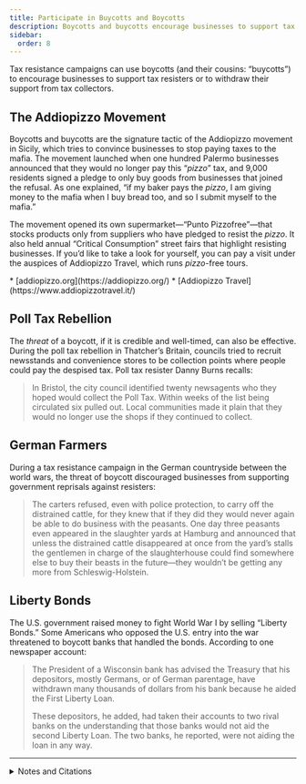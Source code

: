 ```yaml
---
title: Participate in Buycotts and Boycotts
description: Boycotts and buycotts encourage businesses to support tax resisters or to withdraw their support from tax collectors.
sidebar:
  order: 8
---
```


Tax resistance campaigns can use boycotts (and their cousins: “buycotts”) to encourage businesses to support tax resisters or to withdraw their support from tax collectors.

## <Badge text="Example" size="medium" /> The Addiopizzo Movement

Boycotts and buycotts are the signature tactic of the Addiopizzo movement in Sicily, which tries to convince businesses to stop paying taxes to the mafia.
The movement launched when one hundred Palermo businesses announced that they would no longer pay this “<i lang="it">pizzo</i>” tax, and 9,000 residents signed a pledge to only buy goods from businesses that joined the refusal.
As one explained, “if my baker pays the <i lang="it">pizzo</i>, I am giving money to the mafia when I buy bread too, and so I submit myself to the mafia.”

The movement opened its own supermarket—“Punto Pizzofree”—that stocks products only from suppliers who have pledged to resist the <i lang="it">pizzo</i>.
It also held annual “Critical Consumption” street fairs that highlight resisting businesses.
If you’d like to take a look for yourself, you can pay a visit under the auspices of Addiopizzo Travel, which runs <i lang="it">pizzo</i>-free tours.

<Aside type="tip" title="Links">
* [addiopizzo.org](https://addiopizzo.org/)
* [Addiopizzo Travel](https://www.addiopizzotravel.it/)
</Aside>

## <Badge text="Example" size="medium" /> Poll Tax Rebellion

The *threat* of a boycott, if it is credible and well-timed, can also be effective.
During the poll tax rebellion in Thatcher’s Britain, councils tried to recruit newsstands and convenience stores to be collection points where people could pay the despised tax.
Poll tax resister Danny Burns recalls:

> In Bristol, the city council identified twenty newsagents who they hoped would collect the Poll Tax.
> Within weeks of the list being circulated six pulled out.
> Local communities made it plain that they would no longer use the shops if they continued to collect.

## <Badge text="Example" size="medium" /> German Farmers

During a tax resistance campaign in the German countryside between the world wars, the threat of boycott discouraged businesses from supporting government reprisals against resisters:

> The carters refused, even with police protection, to carry off the distrained cattle, for they knew that if they did they would never again be able to do business with the peasants.
> One day three peasants even appeared in the slaughter yards at Hamburg and announced that unless the distrained cattle disappeared at once from the yard’s stalls the gentlemen in charge of the slaughterhouse could find somewhere else to buy their beasts in the future—they wouldn’t be getting any more from Schleswig-Holstein.

## <Badge text="Example" size="medium" /> Liberty Bonds

The U.S. government raised money to fight World War I by selling “Liberty Bonds.”
Some Americans who opposed the U.S. entry into the war threatened to boycott banks that handled the bonds.
According to one newspaper account:

> The President of a Wisconsin bank has advised the Treasury that his depositors, mostly Germans, or of German parentage, have withdrawn many thousands of dollars from his bank because he aided the First Liberty Loan.
>
> These depositors, he added, had taken their accounts to two rival banks on the understanding that those banks would not aid the second Liberty Loan.
> The two banks, he reported, were not aiding the loan in any way.

<Aside type="tip" title="Wikipedia">
  <WikipediaBadge title="Boycott" />
  <WikipediaBadge title="Addiopizzo" />
  <WikipediaBadge title="Pizzo (mafia)" />
  <WikipediaBadge title="Critical consumerism" />
  <WikipediaBadge title="Poll tax (Great Britain)" />
  <WikipediaBadge title="Liberty bond" />
</Aside>

---

<details>
<summary>Notes and Citations</summary>

* Kington, Tom [“Shopkeepers revolt against Sicilian Mafia”](https://www.theguardian.com/world/2008/mar/09/internationalcrime.italy) <i>The Observer</i> 8 March 2008
* Humphreys, Adrian [“Beating the Mafia at their own game: After years of paying a ‘protection’ tax, Palermo businesses came together to fight back”](https://nationalpost.com/news/beating-the-mafia-at-their-own-game-after-years-of-paying-a-protection-tax-palermo-businesses-came-together-to-fight-back) <i>National Post</i> 23 January 2013
* Burns, Danny <i>Poll Tax Rebellion</i> (1992) p. 65
* von Salomon, Ernst <i>Fragebogen</i> (English translation, Doubleday, 1955) [p. 135](https://archive.org/details/fragebogenquesti00salo/page/135/mode/1up)
* “Kaiser’s Aids Try To Defeat Second Loan For Liberty” <i>The Owosso Argus-Press</i> 18 October 1917, p. 1

</details>

